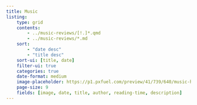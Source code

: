 ```yaml
---
title: Music
listing:
    type: grid
    contents:
        - ../music-reviews/[!.]*.qmd
        - ../music-reviews/*.md
    sort:
        - "date desc"
        - "title desc"
    sort-ui: [title, date]
    filter-ui: true
    categories: true
    date-format: medium
    image-placeholder: https://p1.pxfuel.com/preview/41/739/640/music-headphones-headset-listening-earphone-sound.jpg # creative commons license
    page-size: 9
    fields: [image, date, title, author, reading-time, description]
---
```

